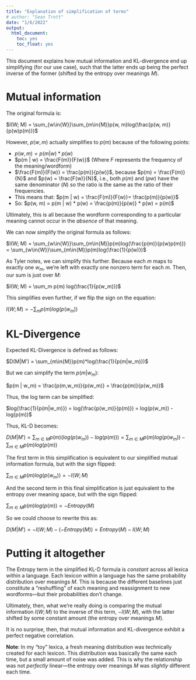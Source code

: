 ```yaml
---
title: "Explanation of simplification of terms"
# author: "Sean Trott"
date: "1/6/2022"
output:
  html_document:
    toc: yes
    toc_float: yes
---
```


This document explains how mutual information and KL-divergence end up simplifying (for our use case), such that the latter ends up being the perfect inverse of the former (shifted by the entropy over meanings $M$). 

# Mutual information

The original formula is:

$I(W; M) = \sum_{w\in{W}}\sum_{m\in{M}}p(w, m)log(\frac{p(w, m)}{p(w)p(m)})$

However, $p(w, m)$ actually simplifies to $p(m)$ because of the following points:

- $p(w, m) = p(m | w) * p(w)$  
- $p(m | w) = \frac{F(m)}{F(w)}$ (Where $F$ represents the frequency of the meaning/wordform)
- $\frac{F(m)}{F(w)} = \frac{p(m)}{p(w)}$, because $p(m) = \frac{F(m)}{N}$ and $p(w) = \frac{F(w)}{N}$, i.e., both $p(m)$ and $(pw)$ have the same denominator ($N$) so the ratio is the same as the ratio of their frequencies.  
- This means that: $p(m | w) = \frac{F(m)}{F(w)}= \frac{p(m)}{p(w)}$
- So: $p(w, m) = p(m | w) * p(w) = \frac{p(m)}{p(w)} * p(w) = p(m)$

Ultimately, this is all because the wordform corresponding to a particular meaning cannot occur in the *absence* of that meaning.

We can now simplify the original formula as follows:

$I(W; M) = \sum_{w\in{W}}\sum_{m\in{M}}p(m)log(\frac{p(m)}{p(w)p(m)}) = \sum_{w\in{W}}\sum_{m\in{M}}p(m)log(\frac{1}{p(w)})$

As Tyler notes, we can simplify this further. Because each $m$ maps to exactly one $w_m$, we're left with exactly one nonzero term for each $m$. Then, our sum is just over $M$:

$I(W; M) = \sum_m p(m) log(\frac{1}{p(w_m)})$ 

This simplifies even further, if we flip the sign on the equation:

$I(W; M) = -\sum_m p(m) log(p(w_m))$

# KL-Divergence

Expected KL-Divergence is defined as follows:

$D(M|M') = \sum_{m\in{M}}p(m)*log(\frac{1}{p(m|w_m)})$

But we can simplify the term $p(m|w_m)$:

$p(m | w_m) = \frac{p(m,w_m)}{p(w_m)} = \frac{p(m)}{p(w_m)}$

Thus, the log term can be simplified:

$log(\frac{1}{p(m|w_m)}) = log(\frac{p(w_m)}{p(m)}) = log(p(w_m)) - log(p(m))$

Thus, KL-D becomes:

$D(M|M') = \sum_{m\in{M}} p(m) (log(p(w_m)) - log(p(m))) = \sum_{m\in{M}} p(m) log(p(w_m)) - \sum_{m\in{M}} p(m) log(p(m))$

The first term in this simplification is equivalent to our simplified mutual information formula, but with the sign flipped:

$\sum_{m\in{M}} p(m) log(p(w_m)) = -I(W;M)$

And the second term in this final simplification is just equivalent to the entropy over meaning space, but with the sign flipped:

$\sum_{m\in{M}} p(m) log(p(m)) = -Entropy(M)$

So we could choose to rewrite this as:

$D(M|M') = -I(W;M) - (-Entropy(M)) = Entropy(M) - I(W;M)$

# Putting it altogether

The Entropy term in the simplified KL-D formula is *constant* across all lexica within a language. Each lexicon within a language has the same probability distribution over meanings $M$. This is because the different baselines just constitute a "reshuffling" of each meaning and reassignment to new wordforms---but their probabilities don't change.

Ultimately, then, what we're really doing is comparing the mutual information $I(W;M)$ to the inverse of this term, $-I(W;M)$, with the latter shifted by some constant amount (the entropy over meanings $M$).

It is no surprise, then, that mutual information and KL-divergence exhibit a perfect negative correlation.

**Note**: In my "toy" lexica, a fresh meaning distribution was technically created for each lexicon. This distribution was basically the same each time, but a small amount of noise was added. This is why the relationship was not *perfectly* linear---the entropy over meanings $M$ was *slightly* different each time.
